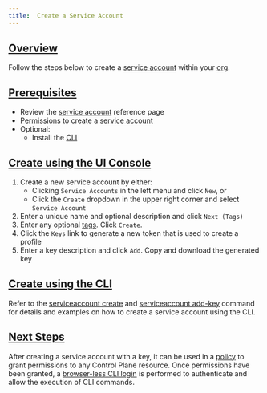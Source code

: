 ```yaml
---
title:  Create a Service Account
---
```


## [Overview](#overview)

Follow the steps below to create a [service account](/api-reference/serviceaccount) within your [org](/api-reference/org).

## [Prerequisites](#prerequisites)

- Review the [service account](/api-reference/serviceaccount) reference page
- [Permissions](/api-reference/policy#permissions) to create a [service account](/api-reference/serviceaccount)
- Optional:
  - Install the [CLI](/api-reference/cli)

## [Create using the UI Console](#create-ui)

1. Create a new service account by either:
   - Clicking `Service Accounts` in the left menu and click `New`, or
   - Click the `Create` dropdown in the upper right corner and select `Service Account`
2. Enter a unique name and optional description and click `Next (Tags)`
3. Enter any optional [tags](/api-reference/misc#tags). Click `Create`.
4. Click the `Keys` link to generate a new token that is used to create a profile
5. Enter a key description and click `Add`. Copy and download the generated key

## [Create using the CLI](#create-cli)

Refer to the [serviceaccount create](/api-reference/cli#serviceaccount-create) and [serviceaccount add-key](/api-reference/cli#serviceaccount-add-key) command for details and examples on how to create a service account using the CLI.

## [Next Steps](#next-steps)

After creating a service account with a key, it can be used in a [policy](/api-reference/policy) to grant permissions to any
Control Plane resource. Once permissions have been granted, a [browser-less CLI login](browser-less-cli-login)
is performed to authenticate and allow the execution of CLI commands.
